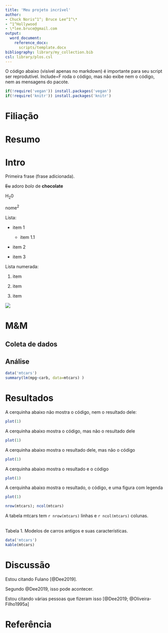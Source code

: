 ```yaml
---
title: 'Meu projeto incrível'
author:
- Chuck Noris^1^; Bruce Lee^1^\*
- ^1^Hollywood
- \*lee.bruce@gmail.com
output: 
  word_document:
    reference_docx:
      scripts/template.docx
bibliography: library/my_collection.bib
csl: library/plos.csl
---
```


O código abaixo (visível apenas no markdown) é importante para seu script ser reprodutível. Include=F roda o código, mas não exibe nem o código, nem as mensagens do pacote. 
```r
if(!require('vegan')) install.packages('vegan')
if(!require('knitr')) install.packages('knitr')
```


# Filiação

# Resumo

# Intro
Primeira frase (frase adicionada).

~~Eu~~ adoro *bolo* de **chocolate**

H~2~0

nome^2^

Lista:

- item 1

  - item 1.1

- item 2

- item 3

Lista numerada:

1. item

2. item

3. item

![](figuras/meu_plot.png)

# M&M

## Coleta de dados

## Análise

```r
data('mtcars')
summary(lm(mpg~carb, data=mtcars) )
```


# Resultados

A cerquinha abaixo não mostra o código, nem o resultado dele:
```r
plot(1)
```

A cerquinha abaixo mostra o código, mas não o resultado dele
```r
plot(1)
```

A cerquinha abaixo mostra o resultado dele, mas não o código
```r
plot(1)
```

A cerquinha abaixo mostra o resultado e o código
```r
plot(1)
```

A cerquinha abaixo mostra o resultado, o código, e uma figura com legenda
```r
plot(1)
```

```r
nrow(mtcars); ncol(mtcars)
```

A tabela mtcars tem `r nrow(mtcars)` linhas e `r ncol(mtcars)` colunas.

<br> Tabela 1. Modelos de carros antigos e suas características.
```r
data('mtcars')
kable(mtcars)
```


# Discussão
Estou citando Fulano [@Dee2019].

Segundo @Dee2019, isso pode acontecer.

Estou citando várias pessoas que fizeram isso [@Dee2019; @Oliveira-Filho1995a]

# Referência